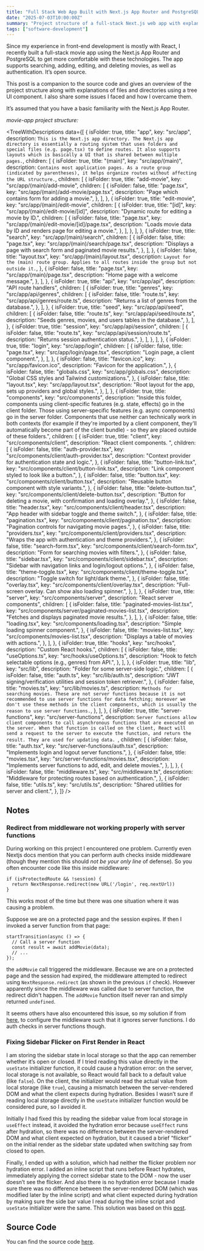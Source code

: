 ```yaml
---
title: "Full Stack Web App Built with Next.js App Router and PostgreSQL"
date: "2025-07-03T10:00:00Z"
summary: "Project structure of a full-stack Next.js web app with explanations of folders and files and some issues I encountered and how I solved them."
tags: ["software-development"]
---
```


Since my experience in front-end development is mostly with React, I recently built a full-stack movie app using the Next.js App Router
and PostgreSQL to get more comfortable with these technologies. The app supports searching, adding, editing, and
deleting movies, as well as authentication. It’s open source.

This post is a companion to the source code and gives an overview of the project structure along with explanations of files and directories using a tree UI component.
I also share some issues I faced and how I overcame them.

It’s assumed that you have a basic familiarity with the Next.js App Router.

_movie-app project structure:_

<TreeWithDescriptions
  data={[
    {
      isFolder: true,
      title: "app",
      key: "src/app",
      description: `This is the Next.js app directory. The Next.js app directory is essentially a routing system that uses folders and special files (e.g. page.tsx) to define routes. It also supports layouts which is basically a UI that is shared between multiple pages.`,
      children: [
        {
          isFolder: true,
          title: "(main)",
          key: "src/app/(main)",
          description: `Contains most application pages. As a route group (indicated by parentheses), it helps organize routes without affecting the URL structure.`,
          children: [
            {
              isFolder: true,
              title: "add-movie",
              key: "src/app/(main)/add-movie",
              children: [
                {
                  isFolder: false,
                  title: "page.tsx",
                  key: "src/app/(main)/add-movie/page.tsx",
                  description: "Page which contains form for adding a movie.",
                },
              ],
            },
            {
              isFolder: true,
              title: "edit-movie",
              key: "src/app/(main)/edit-movie",
              children: [
                {
                  isFolder: true,
                  title: "[id]",
                  key: "src/app/(main)/edit-movie/[id]",
                  description: "Dynamic route for editing a movie by ID.",
                  children: [
                    {
                      isFolder: false,
                      title: "page.tsx",
                      key: "src/app/(main)/edit-movie/[id]/page.tsx",
                      description: "Loads movie data by ID and renders page for editing a movie.",
                    },
                  ],
                },
              ],
            },
            {
              isFolder: true,
              title: "search",
              key: "src/app/(main)/search",
              children: [
                {
                  isFolder: false,
                  title: "page.tsx",
                  key: "src/app/(main)/search/page.tsx",
                  description: "Displays a page with search form and paginated movie results.",
                },
              ],
            },
            {
              isFolder: false,
              title: "layout.tsx",
              key: "src/app/(main)/layout.tsx",
              description: `Layout for the (main) route group. Applies to all routes inside the group but not outside it.`,
            },
            {
              isFolder: false,
              title: "page.tsx",
              key: "src/app/(main)/page.tsx",
              description: "Home page with a welcome message.",
            },
          ],
        },
        {
          isFolder: true,
          title: "api",
          key: "src/app/api",
          description: "API route handlers",
          children: [
            {
              isFolder: true,
              title: "genres",
              key: "src/app/api/genres",
              children: [
                {
                  isFolder: false,
                  title: "route.ts",
                  key: "src/app/api/genres/route.ts",
                  description: "Returns a list of genres from the database.",
                },
              ],
            },
            {
              isFolder: true,
              title: "seed",
              key: "src/app/api/seed",
              children: [
                {
                  isFolder: false,
                  title: "route.ts",
                  key: "src/app/api/seed/route.ts",
                  description: "Seeds genres, movies, and users tables in the database.",
                },
              ],
            },
            {
              isFolder: true,
              title: "session",
              key: "src/app/api/session",
              children: [
                {
                  isFolder: false,
                  title: "route.ts",
                  key: "src/app/api/session/route.ts",
                  description: "Returns session authentication status.",
                },
              ],
            },
          ],
        },
        {
          isFolder: true,
          title: "login",
          key: "src/app/login",
          children: [
            {
              isFolder: false,
              title: "page.tsx",
              key: "src/app/login/page.tsx",
              description: "Login page, a client component.",
            },
          ],
        },
        {
          isFolder: false,
          title: "favicon.ico",
          key: "src/app/favicon.ico",
          description: "Favicon for the application.",
        },
        {
          isFolder: false,
          title: "globals.css",
          key: "src/app/globals.css",
          description: "Global CSS styles and Tailwind customizations.",
        },
        {
          isFolder: false,
          title: "layout.tsx",
          key: "src/app/layout.tsx",
          description: "Root layout for the app, sets up providers and global styles.",
        },
      ],
    },
    {
      isFolder: true,
      title: "components",
      key: "src/components",
      description:
        "Inside this folder, components using client-specific features (e.g. state, effects) go in the client folder. Those using server-specific features (e.g. async components) go in the server folder. Components that use neither can technically work in both contexts (for example if they're imported by a client component, they'll automatically become part of the client bundle) -  so they are placed outside of these folders.",
      children: [
        {
          isFolder: true,
          title: "client",
          key: "src/components/client",
          description: "React client components. ",
          children: [
            {
              isFolder: false,
              title: "auth-provider.tsx",
              key: "src/components/client/auth-provider.tsx",
              description: "Context provider for authentication state and logic.",
            },
            {
              isFolder: false,
              title: "button-link.tsx",
              key: "src/components/client/button-link.tsx",
              description: "Link component styled to look like a button.",
            },
            {
              isFolder: false,
              title: "button.tsx",
              key: "src/components/client/button.tsx",
              description: "Reusable button component with style variants.",
            },
            {
              isFolder: false,
              title: "delete-button.tsx",
              key: "src/components/client/delete-button.tsx",
              description: "Button for deleting a movie, with confirmation and loading overlay.",
            },
            {
              isFolder: false,
              title: "header.tsx",
              key: "src/components/client/header.tsx",
              description: "App header with sidebar toggle and theme switch.",
            },
            {
              isFolder: false,
              title: "pagination.tsx",
              key: "src/components/client/pagination.tsx",
              description: "Pagination controls for navigating movie pages.",
            },
            {
              isFolder: false,
              title: "providers.tsx",
              key: "src/components/client/providers.tsx",
              description: "Wraps the app with authentication and theme providers.",
            },
            {
              isFolder: false,
              title: "search-form.tsx",
              key: "src/components/client/search-form.tsx",
              description: "Form for searching movies with filters.",
            },
            {
              isFolder: false,
              title: "sidebar.tsx",
              key: "src/components/client/sidebar.tsx",
              description: "Sidebar with navigation links and login/logout options.",
            },
            {
              isFolder: false,
              title: "theme-toggle.tsx",
              key: "src/components/client/theme-toggle.tsx",
              description: "Toggle switch for light/dark theme.",
            },
            {
              isFolder: false,
              title: "overlay.tsx",
              key: "src/components/client/overlay.tsx",
              description: "Full-screen overlay. Can show also loading spinner.",
            },
          ],
        },
        {
          isFolder: true,
          title: "server",
          key: "src/components/server",
          description: "React server components",
          children: [
            {
              isFolder: false,
              title: "paginated-movies-list.tsx",
              key: "src/components/server/paginated-movies-list.tsx",
              description: "Fetches and displays paginated movie results.",
            },
          ],
        },
        {
          isFolder: false,
          title: "loading.tsx",
          key: "src/components/loading.tsx",
          description: "Simple loading spinner component.",
        },
        {
          isFolder: false,
          title: "movies-list.tsx",
          key: "src/components/movies-list.tsx",
          description: "Displays a table of movies with actions.",
        },
      ],
    },
    {
      isFolder: true,
      title: "hooks",
      key: "src/hooks",
      description: "Custom React hooks.",
      children: [
        {
          isFolder: false,
          title: "useOptions.ts",
          key: "src/hooks/useOptions.ts",
          description: "Hook to fetch selectable options (e.g., genres) from API.",
        },
      ],
    },
    {
      isFolder: true,
      title: "lib",
      key: "src/lib",
      description: "Folder for some server-side logic.",
      children: [
        {
          isFolder: false,
          title: "auth.ts",
          key: "src/lib/auth.ts",
          description: "JWT signing/verification utilities and session token retriever.",
        },
        {
          isFolder: false,
          title: "movies.ts",
          key: "src/lib/movies.ts",
          description: `Methods for searching movies. These are not server functions because it is not recommended to use server functions for data fetching; moreover
we don't use these methods in the client components, which is usually the reason to use server functions.`,
        },
      ],
    },
    {
      isFolder: true,
      title: "server-functions",
      key: "src/server-functions",
      description: `Server functions allow client components to call asynchronous functions that are executed on the server. When that function is called on the client, React will send a request to the server to execute the function, and return the result. They are used for updating data. `,
      children: [
        {
          isFolder: false,
          title: "auth.tsx",
          key: "src/server-functions/auth.tsx",
          description: "Implements login and logout server functions.",
        },
        {
          isFolder: false,
          title: "movies.tsx",
          key: "src/server-functions/movies.tsx",
          description: "Implements server functions to add, edit, and delete movies.",
        },
      ],
    },
    {
      isFolder: false,
      title: "middleware.ts",
      key: "src/middleware.ts",
      description: "Middleware for protecting routes based on authentication.",
    },
    {
      isFolder: false,
      title: "utils.ts",
      key: "src/utils.ts",
      description: "Shared utilities for server and client.",
    },
  ]}
/>

## Notes

### Redirect from middleware not working properly with server functions

During working on this project I encountered one problem.
Currently even Nextjs docs mention that you can perform auth checks
inside middleware (though they mention this should _not be your only line_ of defense).
So you often encounter code like this inside middleware:

```
if (isProtectedRoute && !session) {
  return NextResponse.redirect(new URL('/login', req.nextUrl))
}
```

This works most of the time but there was one situation where it was causing a problem.

Suppose we are on a protected page and the session expires.
If then I invoked a server function from that page:

```
startTransition(async () => {
  // Call a server function
  const result = await addMovie(data);
  // ...
});
```

the `addMovie` call triggered the middleware. Because we are on a protected page and the session had expired,
the middleware attempted to redirect using `NextResponse.redirect` (as shown in the previous `if` check).
However apparently since the middleware was called due to server function, the redirect didn't
happen. The `addMovie` function itself never ran and simply returned `undefined`.

It seems others have also encountered this issue, so my solution if from [here](https://github.com/vercel/next.js/discussions/64993), to configure the
middleware such that it ignores server functions. I do auth checks in server functions though.

### Fixing Sidebar Flicker on First Render in React

I am storing the sidebar state in local storage so that the app can remember whether it’s open or
closed. If I tried reading this value directly in the `useState` initializer function, it could
cause a hydration error: on the server, local storage is not available, so React would fall back
to a default value (like `false`). On the client, the initializer would read the actual value from
local storage (like `true`), causing a mismatch between the server-rendered DOM and what the
client expects during hydration. Besides I wasn’t sure if reading local storage directly in the
`useState` initializer function would be considered pure, so I avoided it.

Initially I had fixed this by reading the sidebar value from local storage in `useEffect` instead,
it avoided the hydration error because `useEffect` runs after hydration, so there was no difference
between the server-rendered DOM and what client expected on hydration,
but it caused a brief “flicker” on the initial render as the sidebar state updated when switching say from
closed to open.

Finally, I ended up with a solution, which had neither the flicker problem nor hydration error.
I added an inline script that runs before React hydrates, immediately applying the correct sidebar state to
the DOM - now the user doesn’t see the flicker. And also there is no hydration error because
I made sure there was no difference between the server-rendered DOM (which was modified later by the
inline script) and what client expected during hydration by making sure the side bar value
I read during the inline script and `useState` initializer were the same. This solution was based on this [post](https://ethanniser.dev/blog/a-clock-that-doesnt-snap).

## Source Code

You can find the source code [here](https://github.com/gmoniava/movie-app).
